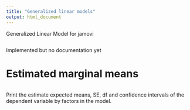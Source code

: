 ```yaml
---
title: "Generalized linear models"
output: html_document
---
```


Generalized Linear Model for jamovi

<img src="gzlm/i1.png" class="img-responsive" alt="">


Implemented but no documentation yet



# Estimated marginal means

<img src="mixed/i9.png" class="img-responsive" alt="">

Print the estimate expected means, SE, df and confidence intervals of the dependent variable by factors in the model.
